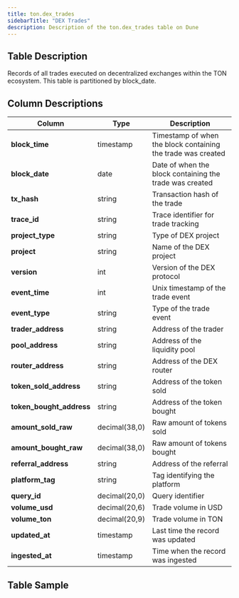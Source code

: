 ```yaml
---
title: ton.dex_trades
sidebarTitle: "DEX Trades"
description: Description of the ton.dex_trades table on Dune
---
```


## Table Description
Records of all trades executed on decentralized exchanges within the TON ecosystem. This table is partitioned by block_date.

## Column Descriptions
| **Column** | **Type** | **Description** |
| --------|------|-------------|
| **block_time** | timestamp | Timestamp of when the block containing the trade was created |
| **block_date** | date | Date of when the block containing the trade was created |
| **tx_hash** | string | Transaction hash of the trade |
| **trace_id** | string | Trace identifier for trade tracking |
| **project_type** | string | Type of DEX project |
| **project** | string | Name of the DEX project |
| **version** | int | Version of the DEX protocol |
| **event_time** | int | Unix timestamp of the trade event |
| **event_type** | string | Type of the trade event |
| **trader_address** | string | Address of the trader |
| **pool_address** | string | Address of the liquidity pool |
| **router_address** | string | Address of the DEX router |
| **token_sold_address** | string | Address of the token sold |
| **token_bought_address** | string | Address of the token bought |
| **amount_sold_raw** | decimal(38,0) | Raw amount of tokens sold |
| **amount_bought_raw** | decimal(38,0) | Raw amount of tokens bought |
| **referral_address** | string | Address of the referral |
| **platform_tag** | string | Tag identifying the platform |
| **query_id** | decimal(20,0) | Query identifier |
| **volume_usd** | decimal(20,6) | Trade volume in USD |
| **volume_ton** | decimal(20,9) | Trade volume in TON |
| **updated_at** | timestamp | Last time the record was updated |
| **ingested_at** | timestamp | Time when the record was ingested |

## Table Sample
<TableSample tableSchema="ton" tableName="dex_trades" /> 